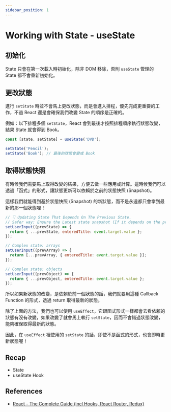 ```yaml
---
sidebar_position: 1
---
```


# Working with State - useState

## 初始化

State 只會在第一次載入時初始化，除非 DOM 移除，否則 `useState` 管理的 State 都不會重新初始化。

## 更改狀態

進行 `setState` 時並不會馬上更改狀態，而是會進入排程，優先完成更重要的工作，不過 React 還是會確保我們改變 State 的順序是正確的。

例如：以下排程多個 `setState`，React 會到最後才按照排程順序執行狀態改變，結果 State 就會得到 Book。

```jsx
const [state, setState] = useState('DVD');

setState('Pencil');
setState('Book'); // 最後的狀態會變成 Book
```

## 取得狀態快照

有時候我們需要馬上取得改變的結果，方便去做一些應用或計算。這時候我們可以透過「函式」的形式，讓狀態更新可以依賴於之前的狀態快照 (Snapshot)。

這樣我們就能得到基於狀態快照 (Snapshot) 的新狀態，而不是永遠都只會拿到最新的那一個狀態哩！

```jsx
// 👇 Updating State That Depends On The Previous State.
// Safer way: Ensure the Latest state snapshot (If it depends on the previous state)
setUserInput((prevState) => {
  return { ...prevState, enteredTitle: event.target.value };
});

// Complex state: arrays
setUserInput((prevArray) => {
  return [...prevArray, { enteredTitle: event.target.value }];
});

// Complex state: objects
setUserInput((prevObject) => {
  return { ...prevObject, enteredTitle: event.target.value };
});
```

所以如果新狀態的改變，是依賴於前一個狀態的話，我們就要用這種 Callback Function 的形式，透過 return 取得最新的狀態。

除了上面的方法，我們也可以使用 `useEffect`，它跟函式形式一樣都會去看依賴的狀態有沒有改變，如果改變了就會馬上執行 `setState`，因而不會錯過狀態改變，能夠確保取得最新的狀態。

因此，在 `useEffect` 裡使用的 `setState` 的話，即使不是函式的形式，也會即時更新狀態喔！

## Recap

- State
- useState Hook

## References

- [React - The Complete Guide (incl Hooks, React Router, Redux)](https://www.udemy.com/course/react-the-complete-guide-incl-redux/)
